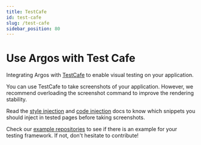```yaml
---
title: TestCafe
id: test-cafe
slug: /test-cafe
sidebar_position: 80
---
```


# Use Argos with Test Cafe

Integrating Argos with [TestCafe](https://testcafe.io/) to enable visual testing on your application.

You can use TestCafe to take screenshots of your application. However, we recommend overloading the screenshot command to improve the rendering stability.

Read the [style injection](/style-injection) and [code injection](/code-injection) docs to know which snippets you should inject in tested pages before taking screenshots.

Check our [example repositories](https://github.com/argos-ci/argos/tree/main/examples) to see if there is an example for your testing framework. If not, don't hesitate to contribute!
